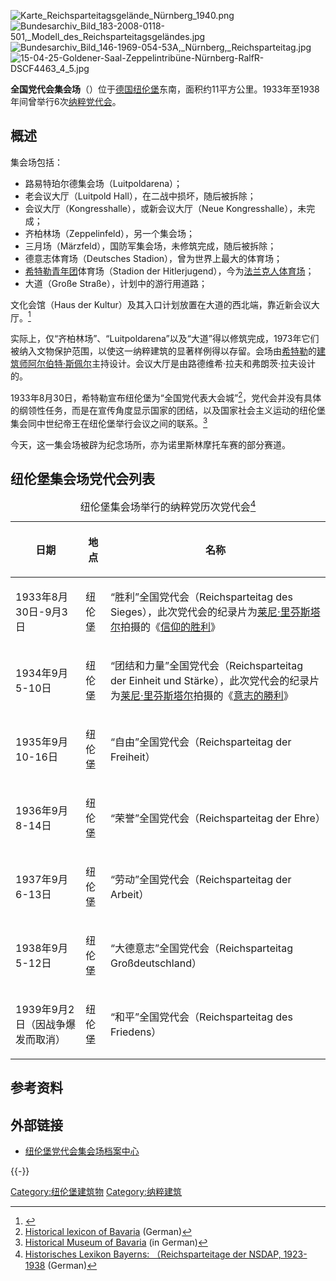 {{Coord|49.43|N|11.12|E|type:landmark_region:DE|display=title}}
[[Image:Karte_Reichsparteitagsgelände_Nürnberg_1940.png|thumb]]
[[Image:Bundesarchiv_Bild_183-2008-0118-501,_Modell_des_Reichsparteitagsgeländes.jpg|thumb]]
[[Image:Bundesarchiv_Bild_146-1969-054-53A,_Nürnberg,_Reichsparteitag.jpg|thumb]]
[[File:15-04-25-Goldener-Saal-Zeppelintribüne-Nürnberg-RalfR-DSCF4463_4_5.jpg|thumb]]

'''全国党代会集会场'''（{{lang-de|Reichsparteitagsgelände}}）位于[[德国|德国]][[纽伦堡|纽伦堡]]东南，面积约11平方公里。1933年至1938年间曾举行6次[[纽伦堡党代会|纳粹党代会]]。

==概述==
集会场包括：
* 路易特珀尔德集会场（Luitpoldarena）；
* 老会议大厅（Luitpold Hall），在二战中损坏，随后被拆除；
* 会议大厅（Kongresshalle），或新会议大厅（Neue Kongresshalle），未完成；
* 齐柏林场（Zeppelinfeld），另一个集会场；
* 三月场（Märzfeld），国防军集会场，未修筑完成，随后被拆除；
* 德意志体育场（Deutsches Stadion），曾为世界上最大的体育场；
* [[希特勒青年团|希特勒青年团]]体育场（Stadion der Hitlerjugend），今为[[根德体育场|法兰克人体育场]]；
* 大道（Große Straße），计划中的游行用道路；

文化会馆（Haus der Kultur）及其入口计划放置在大道的西北端，靠近新会议大厅。<ref>{{Cite web |url=http://www.csu-lichtenhof.de/html2/rp_gelae.htm |title=German page about the rally grounds |accessdate=2013-07-11 |archive-date=2012-06-17 |archive-url=https://web.archive.org/web/20120617045517/http://www.csu-lichtenhof.de/html2/rp_gelae.htm |dead-url=no }}</ref>

实际上，仅“齐柏林场”、“Luitpoldarena”以及“大道”得以修筑完成，1973年它们被纳入文物保护范围，以使这一纳粹建筑的显著样例得以存留。会场由[[希特勒|希特勒]]的[[建筑师|建筑师]][[阿尔伯特·斯佩尔|阿尔伯特·斯佩尔]]主持设计。会议大厅是由路德维希·拉夫和弗朗茨·拉夫设计的。

1933年8月30日，希特勒宣布纽伦堡为“全国党代表大会城”<ref>[http://www.historisches-lexikon-bayerns.de/artikel/artikel_44581#3 Historical lexicon of Bavaria] {{Wayback|url=http://www.historisches-lexikon-bayerns.de/artikel/artikel_44581#3 |date=20150924030717 }} (German)</ref>，党代会并没有具体的纲领性任务，而是在宣传角度显示国家的团结，以及国家社会主义运动的纽伦堡集会同中世纪帝王在纽伦堡举行会议之间的联系。<ref>[http://www.historisches-lexikon-bayerns.de/artikel/artikel_44581#5 Historical Museum of Bavaria] {{Wayback|url=http://www.historisches-lexikon-bayerns.de/artikel/artikel_44581#5 |date=20150924030717 }} (in German)</ref>

今天，这一集会场被辟为纪念场所，亦为诺里斯林摩托车赛的部分赛道。

==纽伦堡集会场党代会列表==
{{see also|纽伦堡党代会}}
{| class="wikitable"
|+纽伦堡集会场举行的纳粹党历次党代会<ref>[http://www.historisches-lexikon-bayerns.de/artikel/artikel_44581 Historisches Lexikon Bayerns: （Reichsparteitage der NSDAP, 1923-1938] {{Wayback|url=http://www.historisches-lexikon-bayerns.de/artikel/artikel_44581 |date=20150924030717 }} (German)</ref>
|- class="hintergrundfarbe5"
! 日期 !! 地点 !! 名称
|-
| 1933年8月30日-9月3日 || 纽伦堡 || “胜利”全国党代会（Reichsparteitag des Sieges），此次党代会的纪录片为[[莱尼·里芬斯塔尔|莱尼·里芬斯塔尔]]拍摄的《[[信仰的胜利|信仰的胜利]]》
|-
| 1934年9月5-10日 || 纽伦堡 || “团结和力量”全国党代会（Reichsparteitag der Einheit und Stärke），此次党代会的纪录片为[[莱尼·里芬斯塔尔|莱尼·里芬斯塔尔]]拍摄的《[[意志的勝利|意志的勝利]]》
|-
| 1935年9月10-16日 || 纽伦堡 || “自由”全国党代会（Reichsparteitag der Freiheit）
|-
| 1936年9月8-14日 || 纽伦堡 || “荣誉”全国党代会（Reichsparteitag der Ehre）
|-
| 1937年9月6-13日 || 纽伦堡 || “劳动”全国党代会（Reichsparteitag der Arbeit）
|-
| 1938年9月5-12日 || 纽伦堡 || “大德意志”全国党代会（Reichsparteitag Großdeutschland）
|-
| 1939年9月2日（因战争爆发而取消） || 纽伦堡 || “和平”全国党代会（Reichsparteitag des Friedens）
|}

==参考资料==
{{reflist}}

==外部链接==
{{Commons|Nazi Party Rally Ground}}
*[https://web.archive.org/web/20090222162012/http://www.museen.nuernberg.de/english/english/reichsparteitag_e/index_reichsparteitag_e.html 纽伦堡党代会集会场档案中心]

{{-}}
{{納粹黨}}
[[Category:纽伦堡建筑物|Category:纽伦堡建筑物]]
[[Category:纳粹建筑|Category:纳粹建筑]]